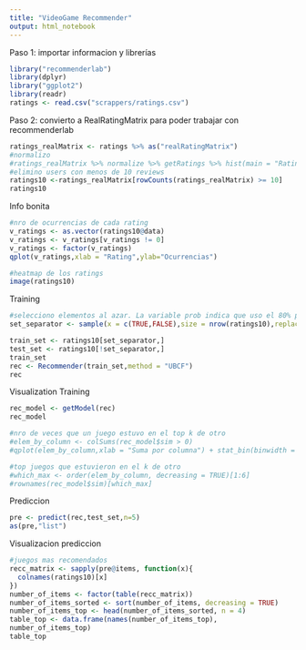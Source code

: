 ```yaml
---
title: "VideoGame Recommender"
output: html_notebook
---
```


Paso 1: importar informacion y librerías
```r
library("recommenderlab")
library(dplyr)
library("ggplot2")
library(readr)
ratings <- read.csv("scrappers/ratings.csv")
```
Paso 2: convierto a RealRatingMatrix para poder trabajar con recommenderlab
```r
ratings_realMatrix <- ratings %>% as("realRatingMatrix")
#normalizo
#ratings_realMatrix %>% normalize %>% getRatings %>% hist(main = "Rating normalizados por usuario")
#elimino users con menos de 10 reviews
ratings10 <-ratings_realMatrix[rowCounts(ratings_realMatrix) >= 10]
ratings10
```

Info bonita
```r
#nro de ocurrencias de cada rating
v_ratings <- as.vector(ratings10@data)
v_ratings <- v_ratings[v_ratings != 0]
v_ratings <- factor(v_ratings)
qplot(v_ratings,xlab = "Rating",ylab="Ocurrencias")

#heatmap de los ratings
image(ratings10)

```

Training
```r
#selecciono elementos al azar. La variable prob indica que uso el 80% para training y el 20% para testing
set_separator <- sample(x = c(TRUE,FALSE),size = nrow(ratings10),replace = TRUE,prob = c(0.8,0.2))

train_set <- ratings10[set_separator,]
test_set <- ratings10[!set_separator,]
train_set
rec <- Recommender(train_set,method = "UBCF")
rec
```
Visualization Training
```r
rec_model <- getModel(rec)
rec_model

#nro de veces que un juego estuvo en el top k de otro
#elem_by_column <- colSums(rec_model$sim > 0)
#qplot(elem_by_column,xlab = "Suma por columna") + stat_bin(binwidth = 1)

#top juegos que estuvieron en el k de otro
#which_max <- order(elem_by_column, decreasing = TRUE)[1:6]
#rownames(rec_model$sim)[which_max]
```

Prediccion
```r
pre <- predict(rec,test_set,n=5)
as(pre,"list")
```
Visualizacion prediccion
```r
#juegos mas recomendados
recc_matrix <- sapply(pre@items, function(x){
  colnames(ratings10)[x]
})
number_of_items <- factor(table(recc_matrix))
number_of_items_sorted <- sort(number_of_items, decreasing = TRUE)
number_of_items_top <- head(number_of_items_sorted, n = 4)
table_top <- data.frame(names(number_of_items_top),
number_of_items_top)
table_top
```